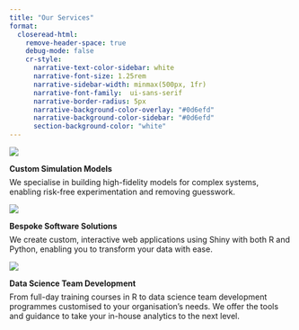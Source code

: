 ```yaml
---
title: "Our Services"
format:
  closeread-html:
    remove-header-space: true
    debug-mode: false
    cr-style:
      narrative-text-color-sidebar: white
      narrative-font-size: 1.25rem
      narrative-sidebar-width: minmax(500px, 1fr)
      narrative-font-family:  ui-sans-serif
      narrative-border-radius: 5px
      narrative-background-color-overlay: "#0d6efd"
      narrative-background-color-sidebar: "#0d6efd"
      section-background-color: "white"
---
```

:::{.cr-section}

:::{#cr-image-simulation}
![](/files/icon_gen/output/simulation_hex.png)
:::

:::{focus-on="cr-image-simulation"}

<strong>Custom Simulation Models</strong>
<p style="margin-top:0.5em;">We specialise in building high-fidelity models for complex systems, enabling risk-free experimentation and removing guesswork.</p>

:::

:::{#cr-image-shiny}
![](/files/icon_gen/output/shiny_hex.png)
:::

:::{focus-on="cr-image-shiny"}

<strong>Bespoke Software Solutions</strong>
<p style="margin-top:0.5em;">We create custom, interactive web applications using Shiny with both R and Python, enabling you to transform your data with ease.</p>

:::

:::{#cr-image-workshops}
![](/files/icon_gen/output/workshops_hex.png)
:::

:::{focus-on="cr-image-workshops"}

<strong>Data Science Team Development</strong>
<p style="margin-top:0.5em;">From full-day training courses in R to data science team development programmes customised to your organisation's needs. We offer the tools and guidance to take your in-house analytics to the next level.</p>

:::


:::